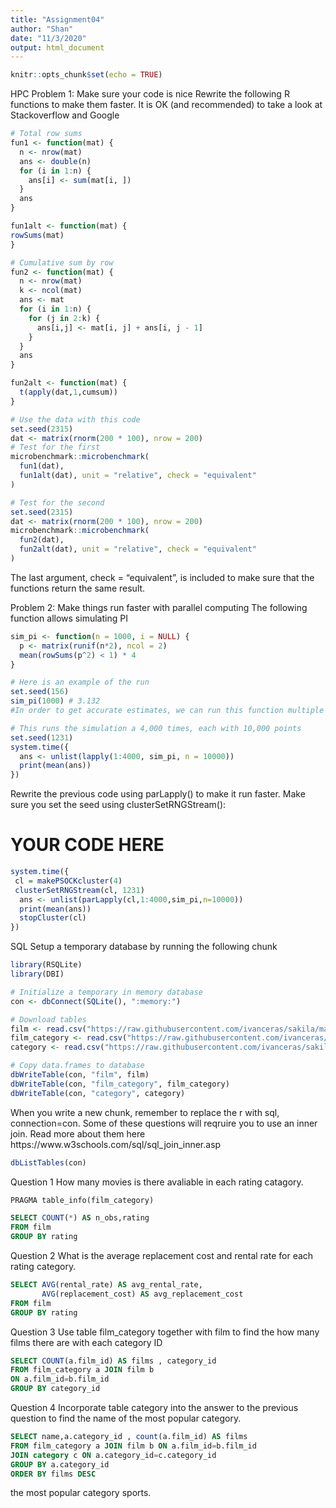 ```yaml
---
title: "Assignment04"
author: "Shan"
date: "11/3/2020"
output: html_document
---
```


```r
knitr::opts_chunk$set(echo = TRUE)
```

HPC
Problem 1: Make sure your code is nice
Rewrite the following R functions to make them faster. It is OK (and recommended) to take a look at Stackoverflow and Google
```r
# Total row sums
fun1 <- function(mat) {
  n <- nrow(mat)
  ans <- double(n) 
  for (i in 1:n) {
    ans[i] <- sum(mat[i, ])
  }
  ans
}
```

```r
fun1alt <- function(mat) {
rowSums(mat)
}
```


```r
# Cumulative sum by row
fun2 <- function(mat) {
  n <- nrow(mat)
  k <- ncol(mat)
  ans <- mat
  for (i in 1:n) {
    for (j in 2:k) {
      ans[i,j] <- mat[i, j] + ans[i, j - 1]
    }
  }
  ans
}
```

```r
fun2alt <- function(mat) {
  t(apply(dat,1,cumsum))
}
```

```r
# Use the data with this code
set.seed(2315)
dat <- matrix(rnorm(200 * 100), nrow = 200)
# Test for the first
microbenchmark::microbenchmark(
  fun1(dat),
  fun1alt(dat), unit = "relative", check = "equivalent"
)
```

```r
# Test for the second
set.seed(2315)
dat <- matrix(rnorm(200 * 100), nrow = 200)
microbenchmark::microbenchmark(
  fun2(dat),
  fun2alt(dat), unit = "relative", check = "equivalent"
)
```
The last argument, check = “equivalent”, is included to make sure that the functions return the same result.


Problem 2: Make things run faster with parallel computing
The following function allows simulating PI
```r
sim_pi <- function(n = 1000, i = NULL) {
  p <- matrix(runif(n*2), ncol = 2)
  mean(rowSums(p^2) < 1) * 4
}

# Here is an example of the run
set.seed(156)
sim_pi(1000) # 3.132
#In order to get accurate estimates, we can run this function multiple times, with the following code:

# This runs the simulation a 4,000 times, each with 10,000 points
set.seed(1231)
system.time({
  ans <- unlist(lapply(1:4000, sim_pi, n = 10000))
  print(mean(ans))
})
```
Rewrite the previous code using parLapply() to make it run faster. Make sure you set the seed using clusterSetRNGStream():

# YOUR CODE HERE
```r
system.time({
 cl = makePSOCKcluster(4)
 clusterSetRNGStream(cl, 1231)
  ans <- unlist(parLapply(cl,1:4000,sim_pi,n=10000))
  print(mean(ans))
  stopCluster(cl)
})
```

SQL
Setup a temporary database by running the following chunk

```r
library(RSQLite)
library(DBI)

# Initialize a temporary in memory database
con <- dbConnect(SQLite(), ":memory:")

# Download tables
film <- read.csv("https://raw.githubusercontent.com/ivanceras/sakila/master/csv-sakila-db/film.csv")
film_category <- read.csv("https://raw.githubusercontent.com/ivanceras/sakila/master/csv-sakila-db/film_category.csv")
category <- read.csv("https://raw.githubusercontent.com/ivanceras/sakila/master/csv-sakila-db/category.csv")

# Copy data.frames to database
dbWriteTable(con, "film", film)
dbWriteTable(con, "film_category", film_category)
dbWriteTable(con, "category", category)
```

When you write a new chunk, remember to replace the r with sql, connection=con. Some of these questions will reqruire you to use an inner join. Read more about them here https://www.w3schools.com/sql/sql_join_inner.asp
```r
dbListTables(con)
```

Question 1
How many movies is there avaliable in each rating catagory.
```sql
PRAGMA table_info(film_category)
```
```sql
SELECT COUNT(*) AS n_obs,rating
FROM film
GROUP BY rating
```
Question 2
What is the average replacement cost and rental rate for each rating category.
```sql
SELECT AVG(rental_rate) AS avg_rental_rate,
       AVG(replacement_cost) AS avg_replacement_cost
FROM film
GROUP BY rating
```
Question 3
Use table film_category together with film to find the how many films there are with each category ID
```sql
SELECT COUNT(a.film_id) AS films , category_id
FROM film_category a JOIN film b
ON a.film_id=b.film_id
GROUP BY category_id
```


Question 4
Incorporate table category into the answer to the previous question to find the name of the most popular category.
```sql
SELECT name,a.category_id , count(a.film_id) AS films
FROM film_category a JOIN film b ON a.film_id=b.film_id
JOIN category c ON a.category_id=c.category_id 
GROUP BY a.category_id
ORDER BY films DESC
```
the most popular category sports. 